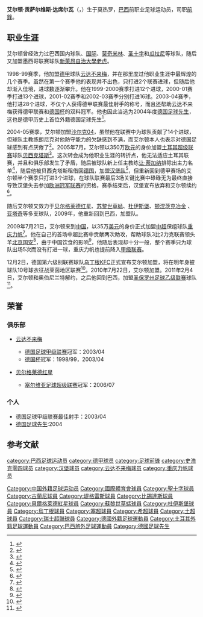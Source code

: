 {{noteta|G1=足球|G2=德甲
|T=zh-hans:艾尔顿·贡萨尔维斯·达席尔瓦;zh-hk:艾列頓·達施華;zh-tw:艾爾頓·貢薩爾維斯·達席爾瓦;
|1=zh-hans:艾尔顿·贡萨尔维斯·达席尔瓦;zh-hk:艾列頓·達施華;zh-tw:艾爾頓·貢薩爾維斯·達席爾瓦;
|2=zh-hans:艾尔顿;zh-hk:艾列頓;zh-tw:艾爾頓;
|3=zh-hans:伊比兰加;zh-hk:派瑞加;zh-tw:伊比蘭加;
|4=zh-hans:沙尔克04;zh-hk:史浩克04;zh-tw:沙爾克04;
|5=zh-hans:贝西克塔斯;zh-hk:比錫達斯;zh-tw:貝西克塔斯;
}}
{{Football player infobox 
|  playername = 艾尔顿 <br> ''Aílton''
|  image = Ailton-msvduisburg.jpg
|  image_size = 250
|  fullname= 艾尔顿·贡萨尔维斯·达席尔瓦
|  englishfullname = Aílton Gonçalves da Silva
|  nickname = [[球状闪电|球状闪电]]
|  dateofbirth = {{birth date and age|1973|7|19}} 
|  cityofbirth = 莫热罗
|  countryofbirth = {{flagicon|Brazil}} [[巴西|巴西]] 
|  currentclub  = 
|  clubnumber = 
|  position = [[前锋_(足球)|前鋒]] 
|  youthyears = <!--No info--> 
|  youthclubs = <!--No info--> 
|  years = 1993-1994<br>1994-1995<br>1994-1995<br>1995-1996<br>1996-1997<br>1997-1998<br>1998-2004<br>2004-2005<br>2005-2006<br>2006<br>2006-2007<br>2007<br>2007-2008<br>2008<br>2008-2009<br>2009<br>2009<br>2010<br>2010-2011<br>2011<br>2012-2013
|  clubs = {{tsl|en|Ypiranga Futebol Clube||伊比兰加}}<br>[[國際體育會|国际]]<br>→[[莫奇米林體育會|莫奇米林]](租借)<br>[[圣十字足球会|圣十字]]<br>[[瓜拉尼足球俱乐部|瓜拉尼]]<br>[[新莱昂自治大学老虎足球俱乐部|新萊昂自治大學老虎]]<br>[[云达不来梅|云达不来梅]]<br> [[沙尔克04|沙尔克04]]<br>[[贝西克塔斯体操俱乐部|贝西克塔斯]]<br>→[[汉堡体育俱乐部|汉堡]](租借)<br>[[贝尔格莱德红星|贝尔格莱德红星]]<br>→[[苏黎世草蜢足球俱乐部|苏黎世草蜢]](租借)<br>[[杜伊斯堡足球俱乐部|杜伊斯堡]]<br> [[頓涅茨克冶金工人足球俱樂部|顿涅茨克冶金]] <br> →[[艾達治連多夫體育會|亚塔奇]](租借)<br>{{tsl|en|Campinense Clube||卡皮尼斯}}<br>[[重庆力帆足球俱乐部|重庆力帆]]<br> [[乌丁根足球俱乐部|乌丁根KFC]] <br>{{tsl|en|FC Oberneuland||奥伯尼兰特}}<br>{{tsl|en|FC Oberneuland||里约布兰科}}<br >{{tsl|en|BFV Hassia Bingen||BFV哈西亚}} 
|  caps(goals) = {{0}}12{{0}}(2)<br>{{0}}21{{0}}(4)<br>{{0}}28{{0}}(8)<br>{{0}}21{{0}}(7)<br>{{0}}43(20)<br>{{0}}23{{0}}(5)<br>169(88)<br>{{0}}29(14)<br>{{0}}14{{0}}(5)<br>{{0}}13{{0}}(3)<br>{{0}}13{{0}}(4)<br>{{0}}13{{0}}(8)<br>{{0}}{{0}}7{{0}}(1)<br>{{0}}{{0}}2{{0}}(1)<br>{{0}}12{{0}}(7)<br>{{0}}{{0}}1{{0}}(1)<br>{{0}}{{0}}5{{0}}(0)<br>{{0}}13{{0}}(4)<br>{{0}}12{{0}}(3)<br>{{0}}{{0}}4{{0}}(1)<br>{{0}}21(19)
|  nationalyears =  
|  nationalteam = 
|  nationalcaps(goals) =  
|  pcupdate = 2010年8月7日 
|  ntupdate = 2009年12月7日
}}

'''艾尔顿·贡萨尔维斯·达席尔瓦'''（{{lang-pt|'''Aílton Gonçalves da Silva'''}}，{{bd|1973年|7月19日|catidx=Aílton}}）生于莫热罗，[[巴西|巴西]]前职业足球运动员，司职[[前锋_(足球)|前鋒]]。

==职业生涯==
艾尔顿曾经效力过巴西国内球队{{tsl|en|Ypiranga Futebol Clube||伊比兰加}}、[[國際體育會|国际]]、[[莫奇米林體育會|莫奇米林]]、[[圣十字足球会|圣十字]]和[[瓜拉尼足球俱乐部|瓜拉尼]]等球队，随后又加盟墨西哥联赛球队[[新莱昂自治大学老虎足球俱乐部|新萊昂自治大學老虎]]。

1998-99赛季，他加盟[[德国足球甲级联赛|德甲]]球队[[云达不来梅|云达不来梅]]，并在那里度过他职业生涯中最辉煌的几个赛季。虽然在第一个赛季他的表现并不出色，只打进2个联赛进球，但随后他却渐入佳境，进球数逐渐攀升。他在1999-2000赛季打进12个进球，2000-01赛季打进13个进球，2001-02赛季和2002-03赛季分别打进16球。2003-04赛季，他打进28个进球，不仅个人获得德甲联赛最佳射手的称号，而且还帮助云达不来梅获得德甲联赛和[[德国杯|德国杯]]的双料冠军。他也因此当选为2004年度[[德国足球先生|德国足球先生]]，这也是德甲历史上首位外籍德国足球先生<ref>{{cite web |url=http://sports.163.com/04/0812/10/0TJ0MG1P00051C98.html |title=上赛季表现堪称完美 艾尔顿成首位外籍“先生” |publisher=网易体育 |date=2004-08-12 |accessdate=2009-12-07 |archive-url=https://web.archive.org/web/20160305073750/http://sports.163.com/04/0812/10/0TJ0MG1P00051C98.html |archive-date=2016-03-05 |dead-url=yes }}</ref>。

2004-05赛季，艾尔顿加盟[[沙尔克04|沙尔克04]]，虽然他在联赛中为球队贡献了14个进球，但球队主教练朗尼克对他防守能力的欠缺感到不满，而艾尔顿本人也表示对德国足球感到有点厌倦了<ref>{{cite web |url=http://sports.eastday.com/eastday/sports/news/ouluzhuqiu/node2138/node2153/node2156/userobject1ai1111287.html |title=讨厌在沙尔克生活 艾尔顿即将转会奥林匹亚科斯 |publisher=东方网 |date=2005-05-20 |accessdate=2009-12-07 }}{{dead link|date=2018年4月 |bot=InternetArchiveBot |fix-attempted=yes }} </ref>。2005年7月，艾尔顿以350万[[欧元|欧元]]的身价加盟[[土耳其超级联赛|土耳其超级联赛]]球队[[贝西克塔斯体操俱乐部|贝西克塔斯]]<ref>{{cite web |url=http://sports.sina.com.cn/s/2005-07-22/1609620308s.shtml.html |title=艾尔顿转会土耳其 |publisher=新浪体育 |date=2005-07-22 |accessdate=2009-12-07 }}{{dead link|date=2018年4月 |bot=InternetArchiveBot |fix-attempted=yes }} </ref>。这次转会成为他职业生涯的转折点，他无法适应土耳其联赛，并且和俱乐部发生了矛盾，随后被球队新上任主教练[[让·蒂加纳|让·蒂加纳]]排除出主力名单<ref>{{cite web|url=http://www.espnstar.com.cn/pub/history/2005/1205/66278.htm | title=艾尔顿厌倦土耳其 寻求回德国加盟多特蒙德 |publisher=ESPN中文网 |date=2005-12-05 |accessdate=2009-12-07 }} </ref>，随后他被贝西克塔斯租借回[[德国|德国]]，加盟[[汉堡体育俱乐部|汉堡队]]<ref>{{cite web|url=http://hk.sports.yahoo.com/060125/61/1kpr5.html | title=足球-前德甲射手王艾爾頓重返故地,貝西科塔斯同意漢堡租借交易 |publisher=雅虎香港 |date=2006-01-25 |accessdate=2009-12-07 }} </ref>，但重新回到德甲赛场的艾尔顿半个赛季只打进3个进球，在球队联赛最后3场关键比赛中碌碌无为最终直接导致汉堡失去参加[[欧洲冠军联赛|欧洲冠军联赛]]的资格，赛季结束后，汉堡宣布放弃和艾尔顿续约<ref>{{cite web |url=http://www.sports-sina.cn/9401235844.html |title=汉堡无意购买巴西人 艾尔顿和德甲缘分终结 |publisher=新浪体育 |date=2006-06-01 |accessdate=2009-12-07 }}{{dead link|date=2018年4月 |bot=InternetArchiveBot |fix-attempted=yes }} </ref>。

随后艾尔顿又效力于[[贝尔格莱德红星|贝尔格莱德红星]]、[[苏黎世草蜢足球俱乐部|苏黎世草蜢]]、[[杜伊斯堡足球俱乐部|杜伊斯堡]]、[[頓涅茨克冶金工人足球俱樂部|顿涅茨克冶金]] 、[[艾達治連多夫體育會|亚塔奇]]等多支球队，2009年，他重新回到巴西，加盟{{tsl|en|Campinense Clube||卡皮尼斯}}队。

2009年7月21日，艾尔顿来到[[中国|中国]]，以35万[[美元|美元]]的身价正式加盟[[中超|中超]]保组球队[[重庆力帆|重庆力帆]]<ref>{{cite web |url=http://cnsoccer.titan24.com/2009-07-21/40053.html |title=艾尔顿35万美元正式加盟重庆 成中超首位顶级金靴 |publisher=TITAN体育 |date=2009-07-21 |accessdate=2009-12-07 |deadurl=yes |archiveurl=https://web.archive.org/web/20090724072830/http://cnsoccer.titan24.com/2009-07-21/40053.html |archivedate=2009-07-24 }} </ref>。他在自己的首场中超比赛中贡献两次助攻，帮助球队3比2力克联赛领头羊[[北京国安|北京国安]]<ref>{{cite web|url=http://sports.eastday.com/s/20090803/u1a4552136.html | title=埃尔顿献助攻黄希扬两球 重庆3-2北京强势复苏 |publisher=东方体育 |date=2009-08-03 |accessdate=2009-12-07}} </ref>，由于中国饮食的影响<ref>{{cite web|url=http://sports.sohu.com/20091202/n268620790.shtml| title=艾尔顿或加盟德国业余队 前金靴战第六级联赛？|publisher=-搜狐体育 |date=2009-12-02 | accessdate=2009-12-13}} </ref>，他随后表现却十分一般，整个赛季只为球队出场5次而没有打进一球，重庆力帆也提前降入[[中国足球甲级联赛|甲级联赛]]。

12月2日，德国第六级别联赛球队[[乌丁根足球俱乐部|乌丁根KFC]]正式宣布艾尔顿加盟，将在明年身披球队10号球衣征战莱茵地区联赛<ref>{{cite web|url=http://sports.sina.com.cn/j/2009-12-03/10204725789.shtml | title=中超大牌外援重返欧洲 身披10号战第六级别联赛 |publisher=网易体育 |date=2009-12-03 |accessdate=2009-12-07}} </ref>。2010年7月22日，艾尔顿加盟{{tsl|en|FC Oberneuland||奥伯尼兰特}}。2011年2月4日，艾尔顿和奥伯尼兰特解约，之后他回到巴西，加盟[[圣保罗州足球乙级联赛|圣保罗州足球乙级联赛]]球队{{tsl|en|FC Oberneuland||里约布兰科}}<ref>{{cite web | url = http://www.transfermarkt.de/de/ailton/transfers/spieler_516.html | title = Ailton kehrt nach Brasilien zurück | publisher = transfermarkt.de | date = 14 February 2011 | accessdate = 22 March 2011 | language = de | deadurl = yes | archiveurl = https://web.archive.org/web/20110223204836/http://transfermarkt.de/de/ailton/transfers/spieler_516.html | archivedate = 2011年2月23日 }}</ref>。

==荣誉==
===俱乐部===
*{{flagicon|Germany}} [[云达不来梅|云达不来梅]]
**[[德国足球甲级联赛|德国足球甲级联赛]]冠军：2003/04
**[[德国杯|德国杯]]冠军：1998/99，2003/04
*{{flagicon|Serbia}} [[贝尔格莱德红星|贝尔格莱德红星]]
**[[塞尔维亚足球超级联赛|塞尔维亚足球超级联赛]]冠军：2006/07

===个人===
* 德国足球甲级联赛最佳射手：2003/04
* [[德国足球先生|德国足球先生]]:2004

==参考文献==
{{reflist}}

{{德國足球先生}}
{{德甲最佳射手}}

{{DEFAULTSORT:Ailton Goncalves Da Silva}}
[[category:巴西足球运动员|category:巴西足球运动员]]
[[category:德甲球员|category:德甲球员]]
[[category:足球前锋|category:足球前锋]]
[[Category:中国外籍足球运动员|Category:中国外籍足球运动员]]
[[category:史浩克零四球员|category:史浩克零四球员]]
[[category:汉堡球员|category:汉堡球员]]
[[category:云达不来梅球员|category:云达不来梅球员]]
[[category:重庆力帆球员|category:重庆力帆球员]]
[[Category:國際體育會球員|Category:國際體育會球員]]
[[Category:聖十字球員|Category:聖十字球員]]
[[Category:古蘭尼球員|Category:古蘭尼球員]]
[[Category:堤格雷斯球員|Category:堤格雷斯球員]]
[[Category:比錫達斯球員|Category:比錫達斯球員]]
[[Category:貝爾格萊德紅星球員|Category:貝爾格萊德紅星球員]]
[[Category:蘇黎世草蜢球員|Category:蘇黎世草蜢球員]]
[[Category:杜伊斯堡球員|Category:杜伊斯堡球員]]
[[Category:烏丁根球員|Category:烏丁根球員]]
[[Category:塞超球員|Category:塞超球員]]
[[Category:希超球員|Category:希超球員]]
[[Category:土超球員|Category:土超球員]]
[[Category:瑞士超聯球員|Category:瑞士超聯球員]]
[[Category:德國外籍足球運動員|Category:德國外籍足球運動員]]
[[Category:土耳其外籍足球運動員|Category:土耳其外籍足球運動員]]
[[Category:巴西旅外足球運動員|Category:巴西旅外足球運動員]]
[[Category:德國足球先生|Category:德國足球先生]]